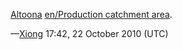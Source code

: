[[en/Catchment areas of disjoint stations|Altoona]] [[en/Production catchment area]].

{{en/User/Xiong/license}}

&mdash;[[en/Xiong|Xiong]] 17:42, 22 October 2010 (UTC)